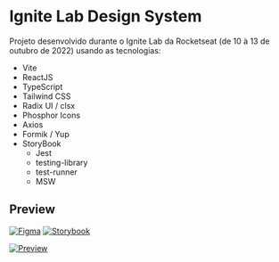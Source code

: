 
<Meta title="Introduction" />

# Ignite Lab Design System

Projeto desenvolvido durante o Ignite Lab da Rocketseat (de 10 à 13 de outubro de 2022) usando as tecnologias:

- Vite
- ReactJS
- TypeScript
- Tailwind CSS
- Radix UI / clsx
- Phosphor Icons
- Axios
- Formik / Yup
- StoryBook
  - Jest
  - testing-library
  - test-runner
  - MSW

## Preview

[![Figma](https://img.shields.io/badge/figma-%23F24E1E.svg?style=flat&logo=figma&logoColor=white)](https://www.figma.com/file/UNIb1sf1sqxhVQrU0bbZv1/Ignite-Lab-Design-System)
[![Storybook](https://img.shields.io/badge/-Storybook-FF4785?style=flatr&logo=storybook&logoColor=white)](https://main--634c8166d557b5fde89afde1.chromatic.com/)

[![Preview](../../preview.png)](https://magnobiet.com/ignite-lab-design-system/)
